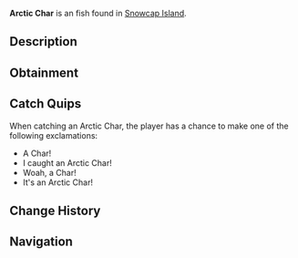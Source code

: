 {{FishInfobox
|image          = Arctic Char.png
|rarity         = Uncommon
|sea            = First Sea
|location       = [[Snowcap Island]]
|sublocation    = 
|sources        = Fishing Rod
|radar_location = 
|xp             = 50
|weather        = 
|time           = 
|season         = Spring, Autumn
|bait           = Insect
|base_weight    = 6
|base_value     = 80
|weight_range   = 4
|base_chance    = 40
|base_resil     = 50
}}
'''Arctic Char''' is an {{Rarity|Uncommon}} fish found in [[Snowcap Island]].

== Description ==
{{Description|The Arctic Char is a striking fish commonly known for its vibrant reddish-orange belly and long mouth. They can be found in the cold salt-waters of Snowcap Island.|Bestiary Entry}}

== Obtainment ==
{{Description|Found in open salt-water near Snowcap.|Bestiary Hint}}
{{Fish Availability|
Snowcap Island/Surrounding Ocean
|top_rods      = 
Krampus's Rod\83822.37\115791.78;
Magma Rod\80083.05\110626.3;
Onirifalx\76858.88\69023.93;
Plastic Rod\73504.7\101540.3;
Leviathan's Fang Rod\72217.98\89164.59;
Buddy Bond Rod\54579.49\88447.72;
Fast Rod\63536.33\108484.54;
Fischer's Rod\57810\98707.17;
Flimsy Rod\44572.97\89192.19;
Free Spirit Rod\65433.33\84269.12;
Trident Rod\65376.54\84195.98;
Ethereal Prism Rod\61556.16\67017.73;
Astralhook Rod\61547.33\77272.5;
No-Life Rod\60772.23\70025.71;
Seraphic Rod\60213.48\67090.65;
Challenger's Rod\58117.21\66242.48;
Rod Of The Forgotten Fang\56456.4\65128.13;
Blazebringer Rod\53916.81\63780.15;
Rod Of The Depths\51060.89\59385.28;
Zeus Rod\50814.53\60218.4;
Verdant Shear Rod\50374.99\60224.12;
Rod Of The Exalted One\49547.2\61859.14;
Depthseeker Rod\46246.46\55805.59;
Avalanche Rod\41762.04\50598.86;
Volcanic Rod\39594.71\47628.03;
Training Rod\36192.45\67054.89;
Steady Rod\20121.31\16850.72
|recommended   = Trident Rod
}}

== Catch Quips ==
When catching an Arctic Char, the player has a chance to make one of the following exclamations:
* A Char!
* I caught an Arctic Char!
* Woah, a Char!
* It's an Arctic Char!

== Change History ==
{{Change History|{{subst:Current Version}}}}

== Navigation ==
{{Fish Navbox|Snowcap Island}}